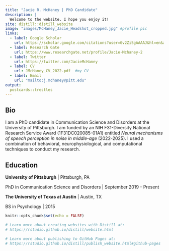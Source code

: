 ```yaml
---
title: "Jacie R. McHaney | PhD Candidate"
description: |
  Welcome to the website. I hope you enjoy it!
site: distill::distill_website
image: "images/McHaney_Jacie_Headshot_cropped.jpg" #profile pic
links:
  - label: Google Scholar
    url: https://scholar.google.com/citations?user=Gv2ZiSgAAAAJ&hl=en&authuser=1
  - label: Research Gate
    url: https://www.researchgate.net/profile/Jacie-Mchaney-2
  - label: Twitter
    url: https://twitter.com/JacieMcHaney
  - label: CV
    url: JMcHaney_CV_2022.pdf  #my CV
  - label: Email
    url: "mailto:j.mchaney@pitt.edu"
output:
  postcards::trestles
---
```


## Bio

I am a PhD candidate in Communication Science and Disorders at the University 
of Pittsburgh. I am funded by an NIH F31-Diversity National Research Service Award (1F31DC020085-01A1)
entitled *Neural mechanisms of speech perception in noise in middle-age* (2022-2025). 
I used a combination of behavioral, neurophysiological, and computational techniques to conduct my research. 

## Education

**University of Pittsburgh** | Pittsburgh, PA

PhD in Communication Science and Disorders | September 2019 - Present

**The University of Texas at Austin** | Austin, TX

BS in Psychology |  2015



```r
knitr::opts_chunk$set(echo = FALSE)

# Learn more about creating websites with Distill at:
# https://rstudio.github.io/distill/website.html

# Learn more about publishing to GitHub Pages at:
# https://rstudio.github.io/distill/publish_website.html#github-pages

```

